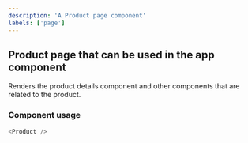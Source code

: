 ```yaml
---
description: 'A Product page component'
labels: ['page']
---
```



## Product page that can be used in the app component

Renders the product details component and other components that are related to the product.

### Component usage

```js
<Product />
```
